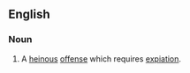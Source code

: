 {{1913}}

==English==

===Noun===
{{en-noun}}

# A [[heinous]] [[offense]] which requires [[expiation]].
{{anagrams:en/aceilp}}